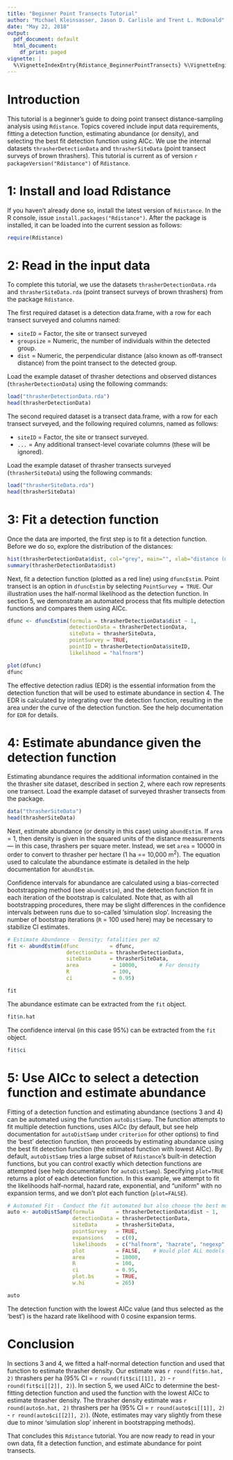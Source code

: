 ```yaml
---
title: "Beginner Point Transects Tutorial"
author: "Michael Kleinsasser, Jason D. Carlisle and Trent L. McDonald"
date: "May 22, 2018"
output:
  pdf_document: default
  html_document:
    df_print: paged
vignette: |
  %\VignetteIndexEntry{Rdistance_BeginnerPointTransects} %\VignetteEngine{knitr::rmarkdown} \usepackage[utf8]{inputenc}
---
```



# Introduction

This tutorial is a beginner's guide to doing point transect distance-sampling analysis using `Rdistance`.  Topics covered include input data requirements, fitting a detection function, estimating abundance (or density), and selecting the best fit detection function using AICc. We use the internal datasets `thrasherDetectionData` and `thrasherSiteData` (point transect surveys of brown thrashers). This tutorial is current as of version `r packageVersion("Rdistance")` of `Rdistance`.

# 1: Install and load Rdistance

If you haven't already done so, install the latest version of `Rdistance`.  In the R console, issue `install.packages("Rdistance")`.  After the package is installed, it can be loaded into the current session as follows:
```r
require(Rdistance)
```

# 2: Read in the input data

To complete this tutorial, we use the datasets `thrasherDetectionData.rda` and `thrasherSiteData.rda` (point transect surveys of brown thrashers) from the package `Rdistance`.

The first required dataset is a detection data.frame, with a row for each transect surveyed and columns named:

* `siteID` = Factor, the site or transect surveyed
* `groupsize` = Numeric, the number of individuals within the detected group.
* `dist` = Numeric, the perpendicular distance (also known as off-transect distance) from the point transect to the detected group. 

Load the example dataset of thrasher detections and observed distances (`thrasherDetectionData`) using the following commands:

```r
load("thrasherDetectionData.rda")
head(thrasherDetectionData)
```

The second required dataset is a transect data.frame, with a row for each transect surveyed, and the following required columns, named as follows:

* `siteID` = Factor, the site or transect surveyed.
* `...` = Any additional transect-level covariate columns (these will be ignored).

Load the example dataset of thrasher transects surveyed (`thrasherSiteData`) using the following commands:

```r
load("thrasherSiteData.rda")
head(thrasherSiteData)
```

# 3: Fit a detection function

Once the data are imported, the first step is to fit a detection function. Before we do so, explore the distribution of the distances:

```r
hist(thrasherDetectionData$dist, col="grey", main="", xlab="distance (m)")
summary(thrasherDetectionData$dist)
```

Next, fit a detection function (plotted as a red line) using `dfuncEstim`. Point transect is an option in `dfuncEstim` by selecting `PointSurvey = TRUE`. Our illustration uses the half-normal likelihood as the detection function. In section 5, we demonstrate an automated process that fits multiple detection functions and compares them using AICc. 

```r

dfunc <- dfuncEstim(formula = thrasherDetectionData$dist ~ 1,
                    detectionData = thrasherDetectionData, 
                    siteData = thrasherSiteData, 
                    pointSurvey = TRUE, 
                    pointID = thrasherDetectionData$siteID, 
                    likelihood = "halfnorm")

plot(dfunc)
dfunc

```

The effective detection radius (EDR) is the essential information from the detection function that will be used to estimate abundance in section 4. The EDR is calculated by integrating over the detection function, resulting in the area under the curve of the detection function. See the help documentation for `EDR` for details.

# 4: Estimate abundance given the detection function

Estimating abundance requires the additional information contained in the the thrasher site dataset, described in section 2, where each row represents one transect. Load the example dataset of surveyed thrasher transects from the package. 

```r
data("thrasherSiteData")
head(thrasherSiteData)
```

Next, estimate abundance (or density in this case) using `abundEstim`.  If `area` = 1, then density is given in the squared units of the distance measurements --- in this case, thrashers per square meter.  Instead, we set `area` = 10000 in order to convert to thrasher per hectare (1 ha == 10,000 m^2^). The equation used to calculate the abundance estimate is detailed in the help documentation for `abundEstim`.

Confidence intervals for abundance are calculated using a bias-corrected bootstrapping method (see `abundEstim`), and the detection function fit in each iteration of the bootstrap is calculated.  Note that, as with all bootstrapping procedures, there may be slight differences in the confidence intervals between runs due to so-called 'simulation slop'.  Increasing the number of bootstrap iterations (`R` = 100 used here) may be necessary to stabilize CI estimates.


```r

# Estimate Abundance - Density; fatalities per m2
fit <- abundEstim(dfunc          = dfunc,
                   detectionData = thrasherDetectionData,
                   siteData      = thrasherSiteData,
                   area           = 10000,       # For density
                   R              = 100, 
                   ci             = 0.95)
```

```r
fit
```

The abundance estimate can be extracted from the `fit` object.

```r
fit$n.hat
```

The confidence interval (in this case 95%) can be extracted from the `fit` object.

```r
fit$ci
```

# 5: Use AICc to select a detection function and estimate abundance

Fitting of a detection function and estimating abundance (sections 3 and 4) can be automated using the function `autoDistSamp`. The function attempts to fit multiple detection functions, uses AICc (by default, but see help documentation for `autoDistSamp` under `criterion` for other options) to find the 'best' detection function, then proceeds by estimating abundance using the best fit detection function (the estimated function with lowest AICc). By default, `autoDistSamp` tries a large subset of `Rdistance`'s built-in detection functions, but you can control exactly which detection functions are attempted (see help documentation for `autoDistSamp`). Specifying `plot=TRUE` returns a plot of each detection function.  In this example, we attempt to fit the likelihoods half-normal, hazard rate, exponential, and "uniform" with no expansion terms, and we don't plot each function (`plot=FALSE`).

```r

# Automated Fit - Conduct the fit automated but also choose the best model based on AIC
auto <- autoDistSamp(formula       = thrasherDetectionData$dist ~ 1,
                     detectionData = thrasherDetectionData,
                     siteData      = thrasherSiteData,
                     pointSurvey   = TRUE,
                     expansions    = c(0),
                     likelihoods   = c("halfnorm", "hazrate", "negexp", "uniform"),
                     plot          = FALSE,    # Would plot ALL models if TRUE
                     area          = 10000,
                     R             = 100, 
                     ci            = 0.95, 
                     plot.bs       = TRUE,
                     w.hi          = 265) 

```

```r
auto
```

The detection function with the lowest AICc value (and thus selected as the 'best') is the hazard rate likelihood with 0 cosine expansion terms.

# Conclusion

In sections 3 and 4, we fitted a half-normal detection function and used that function to estimate thrasher density.  Our estimate was `r round(fit$n.hat, 2)` thrashers per ha (95% CI = `r round(fit$ci[[1]], 2)` - `r round(fit$ci[[2]], 2)`). In section 5, we used AICc to determine the best-fitting detection function and used the function with the lowest AICc to estimate thrasher density.  The thrasher density estimate was `r round(auto$n.hat, 2)` thrashers per ha (95% CI = `r round(auto$ci[[1]], 2)` - `r round(auto$ci[[2]], 2)`). (Note, estimates may vary slightly from these due to minor 'simulation slop' inherent in bootstrapping methods).

That concludes this `Rdistance` tutorial.  You are now ready to read in your own data, fit a detection function, and estimate abundance for point transects.



















